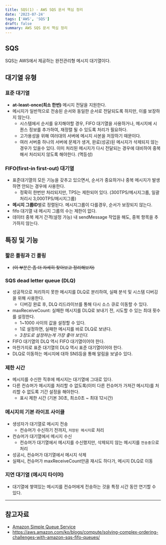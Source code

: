 ```yaml
---
title: SQS(1) - AWS SQS 문서 핵심 정리
date: '2023-07-24'
tags: ['AWS', 'SQS']
draft: false
summary: AWS SQS 문서 핵심 정리
---
```


## SQS

SQS는 AWS에서 제공하는 완전관리형 메시지 대기열이다.

## 대기열 유형

### 표준 대기열

- **at-least-once(최소 한번)** 메시지 전달을 지원한다.
- 메시지가 일반적으로 전송된 순서와 동일한 순서로 전달되도록 하지만, 이를 보장하지 않는다.
  - 시스템에서 순서를 유지해야할 경우, FIFO 대기열을 사용하거나, 메시지에 시퀀스 정보를 추가하여, 재정렬 될 수 있도록 처리가 필요하다.
  - 고가용성을 위해 여러대의 서버에 메시지 사본을 저장하기 때문이다.
  - 여러 서버중 하나의 서버에 문제가 생겨, 완료(성공)된 메시지가 삭제되지 않는 경우가 있을수 있다. 이미 처리된 메시지가 다시 전달되는 경우에 대비하여 중복해서 처리되지 않도록 해야한다. (멱등성)

### FIFO(first-in first-out) 대기열

- 표준대기열의 모든 기능을 갖추고 있으면서, 순서가 중요하거나 중복 메시지가 발생하면 안되는 경우에 사용한다.
  - 정확히 한번만 처리되지만, TPS는 제한되어 있다. (300TPS/메시지그룹, 일괄처리시 3,000TPS/메시지그룹)
- **메시지 그룹ID**별로 정렬된다. 메시지그룹이 다를경우, 순서가 보장되지 않는다.
- fifo 대기열 내 메시지 그룹의 수는 제한이 없다.
- 데이터 중복 제거 간격(설정 가능) 내 sendMessage 작업을 해도, 중복 항목을 추가하지 않는다.

## 특징 및 기능

### 짧은 폴링과 긴 폴링

- ~~(이 부분은 좀 더 자세히 찾아보고 정리해보자)~~

### SQS dead letter queue (DLQ)

- 성공적으로 처리하지 못한 메시지를 DLQ로 분리하여, 실패 분석 및 시스템 디버깅을 위해 사용한다.
  - 디버깅 완료 후, DLQ 리드라이브를 통해 다시 소스 큐로 이동할 수 있다.
- maxReceiveCount: 실패한 메시지를 DLQ로 보내기 전, 시도할 수 있는 최대 횟수를 설정한다.
  - 1~1000 사이의 값을 설정할 수 있다.
  - 1로 설정하면, 실패한 메시지를 바로 DLQ로 보낸다.
  - _3정도로 설정하는게 가장 좋아 보인다._
- FIFO 대기열의 DLQ 역시 FIFO 대기열이어야 한다.
- 마찬가지로 표준 대기열의 DLQ 역시 표준 대기열이어야 한다.
- DLQ로 이동하는 메시지에 대하 SNS등을 통해 알림을 보낼수 있다.

### 제한 시간

- 메시지를 수신한 직후에 메시지는 대기열에 그대로 있다.
- 다른 컨슈머가 메시지를 처리할 수 없도록(이미 다른 컨슈머가 가져간 메시지)를 처리할 수 없도록 기간 설정을 해야한다.
  - 표시 제한 시간 (기본 30초, 최소0초 ~ 최대 12시간)

### 메시지의 기본 라이프 사이클

- 생성자가 대기열로 메시지 전송
  - 컨슈머가 수신하기 전까지, `저장된 메시지`로 처리
- 컨슈머가 대기열에서 메시지 수신
  - 컨슈머가 대기열에서 메시지를 수신했지만, 삭제되지 않는 메시지를 `전송중`으로 처리
- 성공시, 컨슈머가 대기열에서 메시지 삭제
- 실패시, 컨슈머가 maxReceiveCount만큼 재시도 하다가, 메시지 DLQ로 이동

### 지연 대기열 (메시지 타이머)

- 대기열에 쌓여있는 메시지를 컨슈머에게 전송하는 것을 특정 시간 동안 연기할 수 있다.

---

## 참고자료

- [Amazon Simple Queue Service](https://docs.aws.amazon.com/ko_kr/AWSSimpleQueueService/latest/SQSDeveloperGuide/welcome.html)
- https://aws.amazon.com/ko/blogs/compute/solving-complex-ordering-challenges-with-amazon-sqs-fifo-queues/
